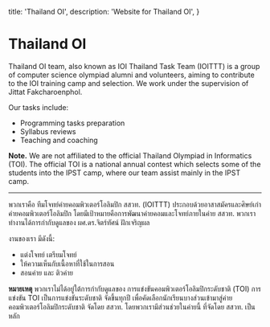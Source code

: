 
  title: 'Thailand OI',
  description: 'Website for Thailand OI',
}

<HeroPattern />

# Thailand OI

Thailand OI team, also known as IOI Thailand Task Team (IOITTT) is a group of computer science olympiad alumni and volunteers, aiming to contribute to the IOI training camp and selection. We work under the supervision of Jittat Fakcharoenphol.

Our tasks include:
- Programming tasks preparation
- Syllabus reviews
- Teaching and coaching

**Note.** We are not affiliated to the official Thailand Olympiad in Informatics (TOI). The official TOI is a national annual contest which selects some of the students into the IPST camp, where our team assist mainly in the IPST camp.

---

พวกเราคือ ทีมโจทย์ค่ายคอมพิวเตอร์โอลิมปิก สสวท. (IOITTT) ประกอบด้วยอาสาสมัครและศิษย์เก่า ค่ายคอมพิวเตอร์โอลิมปิก โดยมีเป้าหมายคือการพัฒนาค่ายคอมและโจทย์ภายในค่าย สสวท. พวกเราทำงานได้การกำกับดูแลของ ผศ.ดร.จิตร์ทัศน์ ฝักเจริญผล

งานของเรา มีดังนี้:
- แต่งโจทย์ เตรียมโจทย์
- ให้ความเห็นกับเนื้อหาที่ใช้ในการสอน
- สอนค่าย และ ติวค่าย

**หมายเหตุ** พวกเราไม่ได้อยู่ใต้การกำกับดูแลของ การแข่งขันคอมพิวเตอร์โอลิมปิกระดับชาติ (TOI) การแข่งขัน TOI เป็นการแข่งขันระดับชาติ จัดขึ้นทุกปี เพื่อคัดเลือกนักเรียนบางส่วนเข้ามาสู่ค่ายคอมพิวเตอร์โอลิมปิกระดับชาติ จัดโดย สสวท. โดยพวกเรามีส่วนช่วยในค่ายนี้ ที่จัดโดย สสวท. เป็นหลัก